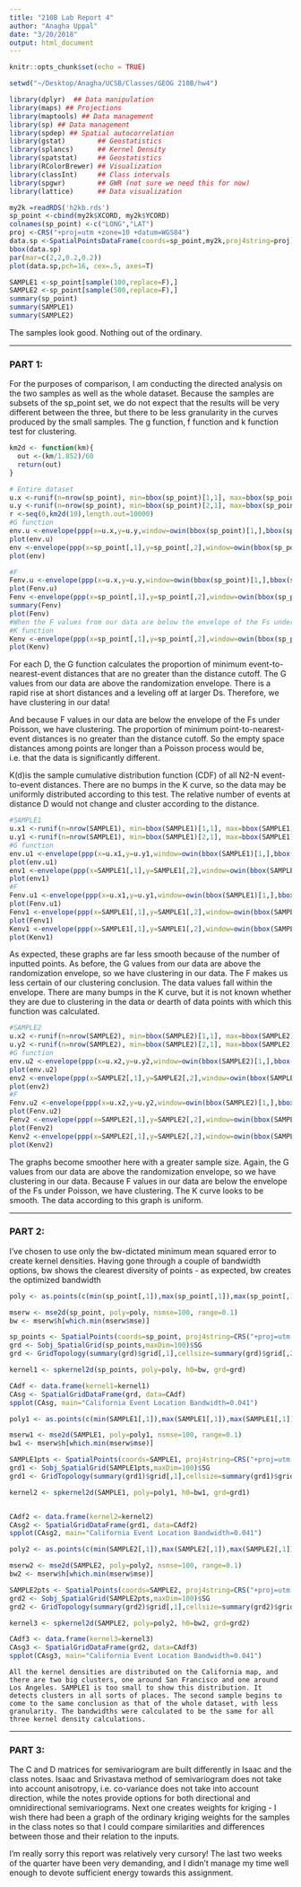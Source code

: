 ```yaml
---
title: "210B Lab Report 4"
author: "Anagha Uppal"
date: "3/20/2018"
output: html_document
---
```


```r
knitr::opts_chunk$set(echo = TRUE)
```


```r
setwd("~/Desktop/Anagha/UCSB/Classes/GEOG 210B/hw4")

library(dplyr)  ## Data manipulation
library(maps) ## Projections
library(maptools) ## Data management
library(sp) ## Data management
library(spdep) ## Spatial autocorrelation
library(gstat)        ## Geostatistics
library(splancs)      ## Kernel Density
library(spatstat)     ## Geostatistics
library(RColorBrewer) ## Visualization
library(classInt)     ## Class intervals
library(spgwr)        ## GWR (not sure we need this for now)
library(lattice)      ## Data visualization
```

```r
my2k =readRDS('h2kb.rds')
sp_point <-cbind(my2k$XCORD, my2k$YCORD)
colnames(sp_point) <-c("LONG","LAT")
proj <-CRS("+proj=utm +zone=10 +datum=WGS84")
data.sp <-SpatialPointsDataFrame(coords=sp_point,my2k,proj4string=proj)
bbox(data.sp)
par(mar=c(2,2,0.2,0.2))
plot(data.sp,pch=16, cex=.5, axes=T)

SAMPLE1 <-sp_point[sample(100,replace=F),]
SAMPLE2 <-sp_point[sample(500,replace=F),]
summary(sp_point)
summary(SAMPLE1)
summary(SAMPLE2)
```


The samples look good. Nothing out of the ordinary.

*****

### PART 1: 

For the purposes of comparison, I am conducting the directed analysis on the two samples as well as the whole dataset. Because the samples are subsets of the sp_point set, we do not expect that the results will be very different between the three, but there to be less granularity in the curves produced by the small samples.
The g function, f function and k function test for clustering.

```r
km2d <- function(km){
  out <-(km/1.852)/60
  return(out)
}

# Entire dataset
u.x <-runif(n=nrow(sp_point), min=bbox(sp_point)[1,1], max=bbox(sp_point)[1,2])
u.y <-runif(n=nrow(sp_point), min=bbox(sp_point)[2,1], max=bbox(sp_point)[2,2])
r <-seq(0,km2d(10),length.out=10000)
#G function
env.u <-envelope(ppp(x=u.x,y=u.y,window=owin(bbox(sp_point)[1,],bbox(sp_point)[2,])), fun=Gest, r=r, nsim=99, nrank=2)
plot(env.u)
env <-envelope(ppp(x=sp_point[,1],y=sp_point[,2],window=owin(bbox(sp_point)[1,],bbox(sp_point)[2,])), fun=Gest, r=r, nsim=99, nrank=2)
plot(env)

#F
Fenv.u <-envelope(ppp(x=u.x,y=u.y,window=owin(bbox(sp_point)[1,],bbox(sp_point)[2,])), fun=Fest, r=r, nsim=99, nrank=2)
plot(Fenv.u)
Fenv <-envelope(ppp(x=sp_point[,1],y=sp_point[,2],window=owin(bbox(sp_point)[1,],bbox(sp_point)[2,])), fun=Fest, r=r, nsim=99, nrank=2)
summary(Fenv)
plot(Fenv)
#When the F values from our data are below the envelope of the Fs under Poisson we have clustering. This means that the empty space distances among points are longer than a Poisson process (i.e., uniformity). The opposite when the F values from the data are above the Poisson envelope means the empty space distances in our data are shorter thatn Poisson distances implying a regular pattern.
#K function
Kenv <-envelope(ppp(x=sp_point[,1],y=sp_point[,2],window=owin(bbox(sp_point)[1,],bbox(sp_point)[2,])), fun=Kest, r=r, nsim=99, nrank=2)
plot(Kenv)
```

  For each D, the G function calculates the proportion of minimum event-to-nearest-event distances that are no greater than the distance cutoff. The G values from our data are above the randomization envelope. There is a rapid rise at short distances and a leveling off at larger Ds. Therefore, we have clustering in our data!

  And because F values in our data are below the envelope of the Fs under Poisson, we have clustering. The proportion of minimum point-to-nearest-event distances is no greater than the distance cutoff. So the empty space distances among points are longer than a Poisson process would be, i.e. that the data is significantly different.
  
  K(d)is the sample cumulative distribution function (CDF) of all N2-N event-to-event distances. There are no bumps in the K curve, so the data may be uniformly distributed according to this test. The relative number of events at distance D would not change and cluster according to the distance.


```r
#SAMPLE1
u.x1 <-runif(n=nrow(SAMPLE1), min=bbox(SAMPLE1)[1,1], max=bbox(SAMPLE1)[1,2])
u.y1 <-runif(n=nrow(SAMPLE1), min=bbox(SAMPLE1)[2,1], max=bbox(SAMPLE1)[2,2])
#G function
env.u1 <-envelope(ppp(x=u.x1,y=u.y1,window=owin(bbox(SAMPLE1)[1,],bbox(SAMPLE1)[2,])), fun=Gest, r=r, nsim=99, nrank=2)
plot(env.u1)
env1 <-envelope(ppp(x=SAMPLE1[,1],y=SAMPLE1[,2],window=owin(bbox(SAMPLE1)[1,],bbox(SAMPLE1)[2,])), fun=Gest, r=r, nsim=99, nrank=2)
plot(env1)
#F
Fenv.u1 <-envelope(ppp(x=u.x1,y=u.y1,window=owin(bbox(SAMPLE1)[1,],bbox(SAMPLE1)[2,])), fun=Fest, r=r, nsim=99, nrank=2)
plot(Fenv.u1)
Fenv1 <-envelope(ppp(x=SAMPLE1[,1],y=SAMPLE1[,2],window=owin(bbox(SAMPLE1)[1,],bbox(SAMPLE1)[2,])), fun=Fest, r=r, nsim=99, nrank=2)
plot(Fenv1)
Kenv1 <-envelope(ppp(x=SAMPLE1[,1],y=SAMPLE1[,2],window=owin(bbox(SAMPLE1)[1,],bbox(SAMPLE1)[2,])), fun=Kest, r=r, nsim=99, nrank=2)
plot(Kenv1)
```

As expected, these graphs are far less smooth because of the number of inputted points.
As before, the G values from our data are above the randomization envelope, so we have clustering in our data.
The F makes us less certain of our clustering conclusion. The data values fall within the envelope.
There are many bumps in the K curve, but it is not known whether they are due to clustering in the data or dearth of data points with which this function was calculated.


```r
#SAMPLE2
u.x2 <-runif(n=nrow(SAMPLE2), min=bbox(SAMPLE2)[1,1], max=bbox(SAMPLE2)[1,2])
u.y2 <-runif(n=nrow(SAMPLE2), min=bbox(SAMPLE2)[2,1], max=bbox(SAMPLE2)[2,2])
#G function
env.u2 <-envelope(ppp(x=u.x2,y=u.y2,window=owin(bbox(SAMPLE2)[1,],bbox(SAMPLE2)[2,])), fun=Gest, r=r, nsim=99, nrank=2)
plot(env.u2)
env2 <-envelope(ppp(x=SAMPLE2[,1],y=SAMPLE2[,2],window=owin(bbox(SAMPLE2)[1,],bbox(SAMPLE2)[2,])), fun=Gest, r=r, nsim=99, nrank=2)
plot(env2)
#F
Fenv.u2 <-envelope(ppp(x=u.x2,y=u.y2,window=owin(bbox(SAMPLE2)[1,],bbox(SAMPLE2)[2,])), fun=Fest, r=r, nsim=99, nrank=2)
plot(Fenv.u2)
Fenv2 <-envelope(ppp(x=SAMPLE2[,1],y=SAMPLE2[,2],window=owin(bbox(SAMPLE2)[1,],bbox(SAMPLE2)[2,])), fun=Fest, r=r, nsim=99, nrank=2)
plot(Fenv2)
Kenv2 <-envelope(ppp(x=SAMPLE2[,1],y=SAMPLE2[,2],window=owin(bbox(SAMPLE2)[1,],bbox(SAMPLE2)[2,])), fun=Kest, r=r, nsim=99, nrank=2)
plot(Kenv2)
```

The graphs become smoother here with a greater sample size.
Again, the G values from our data are above the randomization envelope, so we have clustering in our data.
Because F values in our data are below the envelope of the Fs under Poisson, we have clustering.
The K curve looks to be smooth. The data according to this graph is uniform.

********

### PART 2: 

I've chosen to use only the bw-dictated minimum mean squared error to create kernel densities. Having gone through a couple of bandwidth options, bw shows the clearest diversity of points - as expected, bw creates the optimized bandwidth

```r
poly <- as.points(c(min(sp_point[,1]),max(sp_point[,1]),max(sp_point[,1]),min(sp_point[,1])),c(max(sp_point[,2]),max(sp_point[,2]),min(sp_point[,2]),min(sp_point[,2])))

mserw <- mse2d(sp_point, poly=poly, nsmse=100, range=0.1)
bw <- mserw$h[which.min(mserw$mse)] 

sp_points <- SpatialPoints(coords=sp_point, proj4string=CRS("+proj=utm +zone=10 +datum=WGS84"))
grd <- Sobj_SpatialGrid(sp_points,maxDim=100)$SG
grd <- GridTopology(summary(grd)$grid[,1],cellsize=summary(grd)$grid[,2],cells.dim=summary(grd)$grid[,3])

kernel1 <- spkernel2d(sp_points, poly=poly, h0=bw, grd=grd)

CAdf <- data.frame(kernel1=kernel1)
CAsg <- SpatialGridDataFrame(grd, data=CAdf)
spplot(CAsg, main="California Event Location Bandwidth=0.041")

```


```r
poly1 <- as.points(c(min(SAMPLE1[,1]),max(SAMPLE1[,1]),max(SAMPLE1[,1]),min(SAMPLE1[,1])),c(max(SAMPLE1[,2]),max(SAMPLE1[,2]),min(SAMPLE1[,2]),min(SAMPLE1[,2])))

mserw1 <- mse2d(SAMPLE1, poly=poly1, nsmse=100, range=0.1)
bw1 <- mserw$h[which.min(mserw$mse)]

SAMPLE1pts <- SpatialPoints(coords=SAMPLE1, proj4string=CRS("+proj=utm +zone=10 +datum=WGS84"))
grd1 <- Sobj_SpatialGrid(SAMPLE1pts,maxDim=100)$SG
grd1 <- GridTopology(summary(grd1)$grid[,1],cellsize=summary(grd1)$grid[,2],cells.dim=summary(grd1)$grid[,3])

kernel2 <- spkernel2d(SAMPLE1, poly=poly1, h0=bw1, grd=grd1)


CAdf2 <- data.frame(kernel2=kernel2)
CAsg2 <- SpatialGridDataFrame(grd1, data=CAdf2)
spplot(CAsg2, main="California Event Location Bandwidth=0.041")

```


```r
poly2 <- as.points(c(min(SAMPLE2[,1]),max(SAMPLE2[,1]),max(SAMPLE2[,1]),min(SAMPLE2[,1])),c(max(SAMPLE2[,2]),max(SAMPLE2[,2]),min(SAMPLE2[,2]),min(SAMPLE2[,2])))

mserw2 <- mse2d(SAMPLE2, poly=poly2, nsmse=100, range=0.1)
bw2 <- mserw$h[which.min(mserw$mse)] 

SAMPLE2pts <- SpatialPoints(coords=SAMPLE2, proj4string=CRS("+proj=utm +zone=10 +datum=WGS84"))
grd2 <- Sobj_SpatialGrid(SAMPLE2pts,maxDim=100)$SG
grd2 <- GridTopology(summary(grd2)$grid[,1],cellsize=summary(grd2)$grid[,2],cells.dim=summary(grd2)$grid[,3])

kernel3 <- spkernel2d(SAMPLE2, poly=poly2, h0=bw2, grd=grd2)

CAdf3 <- data.frame(kernel3=kernel3)
CAsg3 <- SpatialGridDataFrame(grd2, data=CAdf3)
spplot(CAsg3, main="California Event Location Bandwidth=0.041")

```

    All the kernel densities are distributed on the California map, and there are two big clusters, one around San Francisco and one around Los Angeles. SAMPLE1 is too small to show this distribution. It detects clusters in all sorts of places. The second sample begins to come to the same conclusion as that of the whole dataset, with less granularity. The bandwidths were calculated to be the same for all three kernel density calculations.
    
    
******** 
    
### PART 3: 

The C and D matrices for semivariogram are built differently in Isaac and the class notes. Isaac and Srivastava method of semivariogram does not take into account anisotropy, i.e. co-variance does not take into account direction, while the notes provide options for both directional and omnidirectional semivariograms.
Next one creates weights for kriging - I wish there had been a graph of the ordinary kriging weights for the samples in the class notes so that I could compare similarities and differences between those and their relation to the inputs.


I'm really sorry this report was relatively very cursory! The last two weeks of the quarter have been very demanding, and I didn't manage my time well enough to devote sufficient energy towards this assignment.

